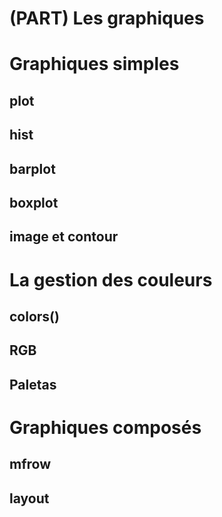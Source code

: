 # (PART) Les graphiques {-}

# Graphiques simples {#graph1}

## plot

## hist

## barplot

## boxplot

## image et contour

# La gestion des couleurs {#graph2}

## colors()

## RGB

## Paletas

# Graphiques composés {#graph3}

## mfrow

## layout
